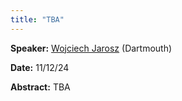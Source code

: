 ```yaml
---
title: "TBA"
---
```

**Speaker:** [Wojciech Jarosz](https://cs.dartmouth.edu/~wjarosz/) (Dartmouth)

**Date:** 11/12/24

**Abstract:** TBA